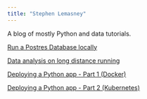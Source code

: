 ```yaml
---
title: "Stephen Lemasney"
---
```


A blog of mostly Python and data tutorials.

[Run a Postres Database locally](run-pg-locally.html)

[Data analysis on long distance running](svp.html)

[Deploying a Python app - Part 1 (Docker)](flask-app-with-docker.html)

[Deploying a Python app - Part 2 (Kubernetes)](flask-app-with-k8s.html)